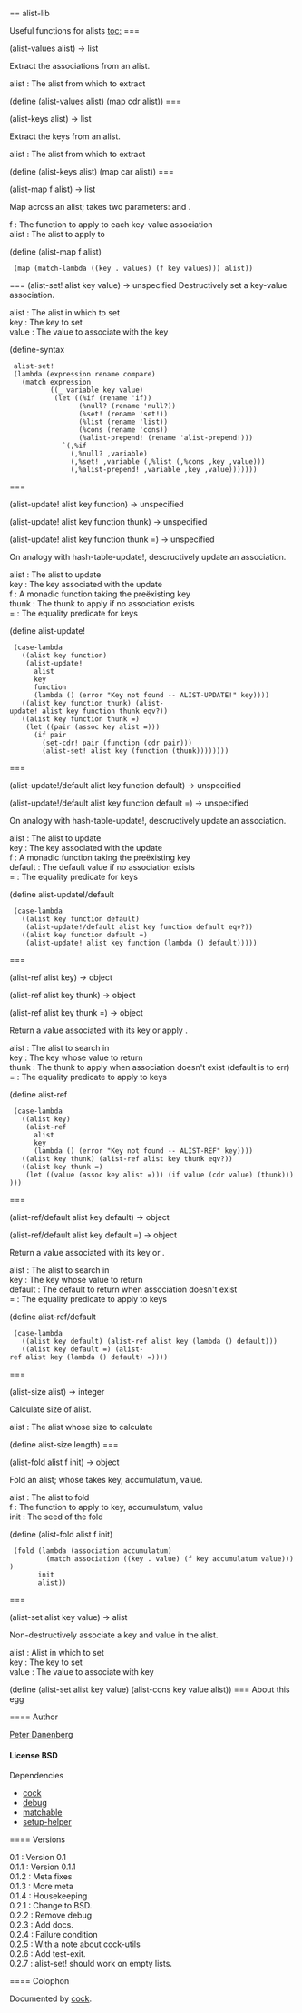 == alist-lib

Useful functions for alists
[[toc:]]
=== {{alist-values}}
<procedure>(alist-values alist) → list</procedure>
Extract the associations from an alist.
; alist : The alist from which to extract
<enscript highlight="scheme">(define (alist-values alist) (map cdr alist))
</enscript>
=== {{alist-keys}}
<procedure>(alist-keys alist) → list</procedure>
Extract the keys from an alist.
; alist : The alist from which to extract
<enscript highlight="scheme">(define (alist-keys alist) (map car alist))
</enscript>
=== {{alist-map}}
<procedure>(alist-map f alist) → list</procedure>
Map across an alist; {{f}} takes two parameters: {{key}} and {{values}}.
; f : The function to apply to each key-value association
; alist : The alist to apply to
<enscript highlight="scheme">(define (alist-map f alist)
  (map (match-lambda ((key . values) (f key values))) alist))
</enscript>
=== {{alist-set!}}
<syntax>(alist-set! alist key value) → unspecified</syntax>
Destructively set a key-value association.
; alist : The alist in which to set
; key : The key to set
; value : The value to associate with the key
<enscript highlight="scheme">(define-syntax
  alist-set!
  (lambda (expression rename compare)
    (match expression
           ((_ variable key value)
            (let ((%if (rename 'if))
                  (%null? (rename 'null?))
                  (%set! (rename 'set!))
                  (%list (rename 'list))
                  (%cons (rename 'cons))
                  (%alist-prepend! (rename 'alist-prepend!)))
              `(,%if
                (,%null? ,variable)
                (,%set! ,variable (,%list (,%cons ,key ,value)))
                (,%alist-prepend! ,variable ,key ,value)))))))
</enscript>
=== {{alist-update!}}
<procedure>(alist-update! alist key function) → unspecified</procedure>
<procedure>(alist-update! alist key function thunk) → unspecified</procedure>
<procedure>(alist-update! alist key function thunk =) → unspecified</procedure>
On analogy with hash-table-update!, descructively update an
association.
; alist : The alist to update
; key : The key associated with the update
; f : A monadic function taking the preëxisting key
; thunk : The thunk to apply if no association exists
; = : The equality predicate for keys
<enscript highlight="scheme">(define alist-update!
  (case-lambda
    ((alist key function)
     (alist-update!
       alist
       key
       function
       (lambda () (error "Key not found -- ALIST-UPDATE!" key))))
    ((alist key function thunk) (alist-update! alist key function thunk eqv?))
    ((alist key function thunk =)
     (let ((pair (assoc key alist =)))
       (if pair
         (set-cdr! pair (function (cdr pair)))
         (alist-set! alist key (function (thunk))))))))
</enscript>
=== {{alist-update!/default}}
<procedure>(alist-update!/default alist key function default) → unspecified</procedure>
<procedure>(alist-update!/default alist key function default =) → unspecified</procedure>
On analogy with hash-table-update!, descructively update an
association.
; alist : The alist to update
; key : The key associated with the update
; f : A monadic function taking the preëxisting key
; default : The default value if no association exists
; = : The equality predicate for keys
<enscript highlight="scheme">(define alist-update!/default
  (case-lambda
    ((alist key function default)
     (alist-update!/default alist key function default eqv?))
    ((alist key function default =)
     (alist-update! alist key function (lambda () default)))))
</enscript>
=== {{alist-ref}}
<procedure>(alist-ref alist key) → object</procedure>
<procedure>(alist-ref alist key thunk) → object</procedure>
<procedure>(alist-ref alist key thunk =) → object</procedure>
Return a value associated with its key or apply {{thunk}}.
; alist : The alist to search in
; key : The key whose value to return
; thunk : The thunk to apply when association doesn't exist (default is to err)
; = : The equality predicate to apply to keys
<enscript highlight="scheme">(define alist-ref
  (case-lambda
    ((alist key)
     (alist-ref
       alist
       key
       (lambda () (error "Key not found -- ALIST-REF" key))))
    ((alist key thunk) (alist-ref alist key thunk eqv?))
    ((alist key thunk =)
     (let ((value (assoc key alist =))) (if value (cdr value) (thunk))))))
</enscript>
=== {{alist-ref/default}}
<procedure>(alist-ref/default alist key default) → object</procedure>
<procedure>(alist-ref/default alist key default =) → object</procedure>
Return a value associated with its key or {{default}}.
; alist : The alist to search in
; key : The key whose value to return
; default : The default to return when association doesn't exist
; = : The equality predicate to apply to keys
<enscript highlight="scheme">(define alist-ref/default
  (case-lambda
    ((alist key default) (alist-ref alist key (lambda () default)))
    ((alist key default =) (alist-ref alist key (lambda () default) =))))
</enscript>
=== {{alist-size}}
<procedure>(alist-size alist) → integer</procedure>
Calculate size of alist.
; alist : The alist whose size to calculate
<enscript highlight="scheme">(define alist-size length)
</enscript>
=== {{alist-fold}}
<procedure>(alist-fold alist f init) → object</procedure>
Fold an alist; whose {{f}} takes key, accumulatum, value.
; alist : The alist to fold
; f : The function to apply to key, accumulatum, value
; init : The seed of the fold
<enscript highlight="scheme">(define (alist-fold alist f init)
  (fold (lambda (association accumulatum)
          (match association ((key . value) (f key accumulatum value))))
        init
        alist))
</enscript>
=== {{alist-set}}
<procedure>(alist-set alist key value) → alist</procedure>
Non-destructively associate a key and value in the alist.
; alist : Alist in which to set
; key : The key to set
; value : The value to associate with key
<enscript highlight="scheme">(define (alist-set alist key value) (alist-cons key value alist))
</enscript>
=== About this egg

==== Author

[[/users/klutometis|Peter Danenberg]]

==== License
BSD
==== Dependencies
* [[cock]]
* [[debug]]
* [[matchable]]
* [[setup-helper]]

==== Versions
; 0.1 : Version 0.1
; 0.1.1 : Version 0.1.1
; 0.1.2 : Meta fixes
; 0.1.3 : More meta
; 0.1.4 : Housekeeping
; 0.2.1 : Change to BSD.
; 0.2.2 : Remove debug
; 0.2.3 : Add docs.
; 0.2.4 : Failure condition
; 0.2.5 : With a note about cock-utils
; 0.2.6 : Add test-exit.
; 0.2.7 : alist-set! should work on empty lists.
==== Colophon

Documented by [[/egg/cock|cock]].